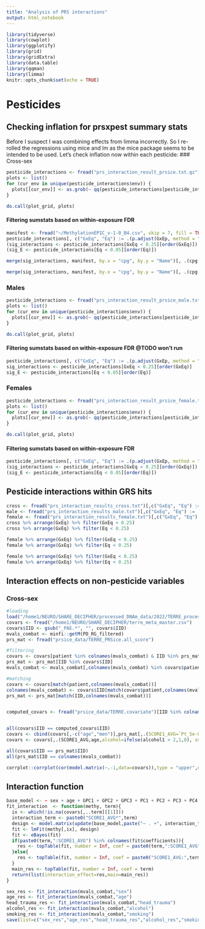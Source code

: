 ```yaml
---
title: "Analysis of PRS interactions"
output: html_notebook
---
```


```r
library(tidyverse)
library(cowplot)
library(ggplotify)
library(grid)
library(gridExtra)
library(data.table)
library(qqman)
library(limma)
knitr::opts_chunk$set(echo = TRUE)
```
# Pesticides
## Checking inflation for prsxpest summary stats
Before I suspect I was combining effects from limma incorrectly. So I re-rolled the regressions using mice and lm as the mice package seems to be intended to be used. Let's check inflation now within each pesticide:
### Cross-sex
```r
pesticide_interactions <- fread("prs_interaction_result_prsice.txt.gz")
plots <- list()
for (cur_env in unique(pesticide_interactions$env)) {
  plots[[cur_env]] <- as.grob(~ qq(pesticide_interactions[pesticide_interactions$env == cur_env, ]$GxEp, main = cur_env))
}
```
```r
do.call(plot_grid, plots)
```

#### Filtering sumstats based on within-exposure FDR
```r
manifest <- fread("~/MethylationEPIC_v-1-0_B4.csv", skip = 7, fill = TRUE)
pesticide_interactions[, c("GxEq", "Eq") := .(p.adjust(GxEp, method = "fdr"), p.adjust(Ep, method = "fdr")), by = "env"]
(sig_interactions <- pesticide_interactions[GxEq < 0.25][order(GxEq)])
(sig_E <- pesticide_interactions[Eq < 0.05][order(Eq)])
```
```r
merge(sig_interactions, manifest, by.x = "cpg", by.y = "Name")[, .(cpg, env, GxEp, GxEq, Relation_to_UCSC_CpG_Island, UCSC_RefGene_Name)][order(GxEq)]

merge(sig_interactions, manifest, by.x = "cpg", by.y = "Name")[, .(cpg, env, GxEp, GxEq, Relation_to_UCSC_CpG_Island, UCSC_RefGene_Name)][order(GxEq)] %>% write.csv(quote = F)
```

### Males
```r
pesticide_interactions <- fread("prs_interaction_result_prsice_male.txt.gz")
plots <- list()
for (cur_env in unique(pesticide_interactions$env)) {
  plots[[cur_env]] <- as.grob(~ qq(pesticide_interactions[pesticide_interactions$env == cur_env, ]$GxEp, main = cur_env))
}
```
```r
do.call(plot_grid, plots)
```

#### Filtering sumstats based on within-exposure FDR @TODO won't run
```r
pesticide_interactions[, c("GxEq", "Eq") := .(p.adjust(GxEp, method = "fdr"), p.adjust(Ep, method = "fdr")), by = "env"]
sig_interactions <- pesticide_interactions[GxEq < 0.25][order(GxEq)]
sig_E <- pesticide_interactions[Eq < 0.05][order(Eq)]
```
### Females
```r
pesticide_interactions <- fread("prs_interaction_result_prsice_female.txt.gz")
plots <- list()
for (cur_env in unique(pesticide_interactions$env)) {
  plots[[cur_env]] <- as.grob(~ qq(pesticide_interactions[pesticide_interactions$env == cur_env, ]$GxEp, main = cur_env))
}
```
```r
do.call(plot_grid, plots)
```

#### Filtering sumstats based on within-exposure FDR
```r
pesticide_interactions[, c("GxEq", "Eq") := .(p.adjust(GxEp, method = "fdr"), p.adjust(Ep, method = "fdr")), by = "env"]
(sig_interactions <- pesticide_interactions[GxEq < 0.25][order(GxEq)])
(sig_E <- pesticide_interactions[Eq < 0.05][order(Eq)])
```

## Pesticide interactions within GRS hits

```r
cross <- fread("prs_interaction_results_cross.txt")[,c("GxEq", "Eq") := .(p.adjust(GxEp, method = "fdr"), p.adjust(Ep, method = "fdr"))]
male <- fread("prs_interaction_results_male.txt")[,c("GxEq", "Eq") := .(p.adjust(GxEp, method = "fdr"), p.adjust(Ep, method = "fdr"))]
female <- fread("prs_interaction_results_female.txt")[,c("GxEq", "Eq") := .(p.adjust(GxEp, method = "fdr"), p.adjust(Ep, method = "fdr"))]
cross %>% arrange(GxEq) %>% filter(GxEq < 0.25)
cross %>% arrange(GxEq) %>% filter(Eq < 0.25)

female %>% arrange(GxEq) %>% filter(GxEq < 0.25)
female %>% arrange(GxEq) %>% filter(Eq < 0.25)

female %>% arrange(GxEq) %>% filter(GxEq < 0.25)
female %>% arrange(GxEq) %>% filter(Eq < 0.25)
```

## Interaction effects on non-pesticide variables
### Cross-sex
```r
#loading
load("/home1/NEURO/SHARE_DECIPHER/processed_DNAm_data/2022/TERRE_processed_2022/1-TERRE_RG_filtered.RData") # PD_RG_filtered
covars <- fread("/home1/NEURO/SHARE_DECIPHER/terre_meta_master.csv")
covars$IID <- gsub("_PAE.*", "", covars$IID)
mvals_combat <- minfi::getM(PD_RG_filtered)
prs_mat <- fread("prsice_data/TERRE_PRSice.all_score")

#filtering
covars <- covars[patient %in% colnames(mvals_combat) & IID %in% prs_mat$IID]
prs_mat <- prs_mat[IID %in% covars$IID]
mvals_combat <- mvals_combat[,colnames(mvals_combat) %in% covars$patient]

#matching
covars <- covars[match(patient,colnames(mvals_combat))]
colnames(mvals_combat) <- covars$IID[match(covars$patient,colnames(mvals_combat))]
prs_mat <- prs_mat[match(IID,colnames(mvals_combat))]


computed_covars <- fread("prsice_data/TERRE.covariate")[IID %in% colnames(mvals_combat)]


all(covars$IID == computed_covars$IID)
covars <- cbind(covars[,-c("age","men")],prs_mat[,.(SCORE1_AVG=`Pt_5e-08`)],computed_covars)
covars <- covars[,.(SCORE1_AVG,age,alcohol=ifelse(alcohol1 > 2,1,0), smoking=ifelse(smoking > 1 ,1,0),GPC1=V3,GPC2=V4,GPC3=V5,PC1,PC2,PC3,PC4,PC5,PC6,PC7,PC8,PC9,PC10,head_trauma=head_trauma_loc,sex)]

all(covars$IID == prs_mat$IID)
all(prs_mat$IID == colnames(mvals_combat))

```

```r
corrplot::corrplot(cor(model.matrix(~.-1,data=covars)),type = "upper",diag = FALSE)
```

## Interaction function
```r
base_model <- ~ sex + age + GPC1 + GPC2 + GPC3 + PC1 + PC2 + PC3 + PC4 + PC5 + PC6 + PC7 + PC8 + PC9 + PC10
fit_interaction  <- function(methy, term){
  ix <- which(!is.na(covars[,..term][[1]]))
  interaction_term <- paste0("SCORE1_AVG*",term)
  design <- model.matrix(update(base_model,paste("~ . +", interaction_term)), data=covars[ix])
  fit <- lmFit(methy[,ix], design)
  fit <- eBayes(fit)
  if(paste0(term,":SCORE1_AVG") %in% colnames(fit$coefficients)){
    res <- topTable(fit, number = Inf, coef = paste0(term,":SCORE1_AVG"))
  }else{
    res <- topTable(fit, number = Inf, coef = paste0("SCORE1_AVG:",term))
  }
  main_res <- topTable(fit, number = Inf, coef = term)
  return(list(interaction_effect=res,main=main_res))
}

sex_res <- fit_interaction(mvals_combat,"sex")
age_res <- fit_interaction(mvals_combat,"age")
head_trauma_res <- fit_interaction(mvals_combat,"head_trauma")
alcohol_res <- fit_interaction(mvals_combat,"alcohol")
smoking_res <- fit_interaction(mvals_combat,"smoking")
save(list=c("sex_res","age_res","head_trauma_res","alcohol_res","smoking_res"),file="non-pesticide-interaction-results.RData")

```

